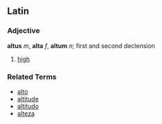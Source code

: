 ==Latin==

===Adjective===
'''altus''' ''m'', '''alta''' ''f'', '''altum''' ''n''; first and second declension

# [[high]]

===Related Terms===
*[[alto]]
*[[altitude]]
*[[altitudo]]
*[[alteza]]